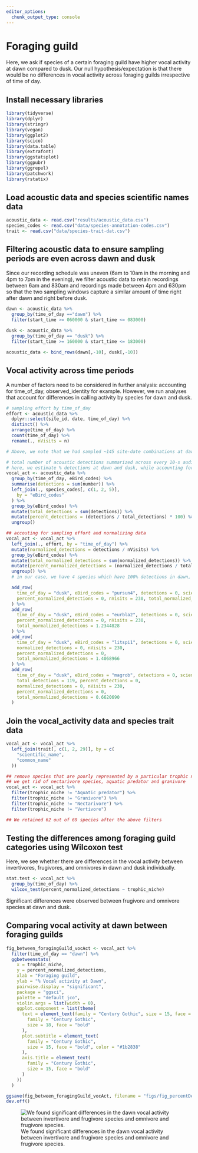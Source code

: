 ```yaml
---
editor_options: 
  chunk_output_type: console
---
```


# Foraging guild  

Here, we ask if species of a certain foraging guild have higher vocal activity at dawn compared to dusk. Our null hypothesis/expectation is that there would be no differences in vocal activity across foraging guilds irrespective of time of day.  

## Install necessary libraries
```r
library(tidyverse)
library(dplyr)
library(stringr)
library(vegan)
library(ggplot2)
library(scico)
library(data.table)
library(extrafont)
library(ggstatsplot)
library(ggpubr)
library(ggrepel)
library(patchwork)
library(rstatix)
```

## Load acoustic data and species scientific names data
```r
acoustic_data <- read.csv("results/acoustic_data.csv")
species_codes <- read.csv("data/species-annotation-codes.csv")
trait <- read.csv("data/species-trait-dat.csv")
```

## Filtering acoustic data to ensure sampling periods are even across dawn and dusk  

Since our recording schedule was uneven (6am to 10am in the morning and 4pm to 7pm in the evening), we filter acoustic data to retain recordings between 6am and 830am and recordings made between 4pm and 630pm so that the two sampling windows capture a similar amount of time right after dawn and right before dusk. 

```r
dawn <- acoustic_data %>%
  group_by(time_of_day =="dawn") %>%
  filter(start_time >= 060000 & start_time <= 083000)
  
dusk <- acoustic_data %>%
  group_by(time_of_day == "dusk") %>%
  filter(start_time >= 160000 & start_time <= 183000)

acoustic_data <- bind_rows(dawn[,-10], dusk[,-10])
```

## Vocal activity across time periods

A number of factors need to be considered in further analysis: accounting for time_of_day, observed_identity for example. However, we run analyses that account for differences in calling activity by species for dawn and dusk.

```r
# sampling effort by time_of_day
effort <- acoustic_data %>%
  dplyr::select(site_id, date, time_of_day) %>%
  distinct() %>%
  arrange(time_of_day) %>%
  count(time_of_day) %>%
  rename(., nVisits = n)

# Above, we note that we had sampled ~145 site-date combinations at dawn, while ~230 site-date combinations were sampled at dusk

# total number of acoustic detections summarized across every 10-s audio file
# here, we estimate % detections at dawn and dusk, while accounting for sampling effort
vocal_act <- acoustic_data %>%
  group_by(time_of_day, eBird_codes) %>%
  summarise(detections = sum(number)) %>%
  left_join(., species_codes[, c(1, 2, 5)],
    by = "eBird_codes"
  ) %>%
  group_by(eBird_codes) %>%
  mutate(total_detections = sum(detections)) %>%
  mutate(percent_detections = (detections / total_detections) * 100) %>%
  ungroup()

## accouting for sampling effort and normalizing data
vocal_act <- vocal_act %>%
  left_join(., effort, by = "time_of_day") %>%
  mutate(normalized_detections = detections / nVisits) %>%
  group_by(eBird_codes) %>%
  mutate(total_normalized_detections = sum(normalized_detections)) %>%
  mutate(percent_normalized_detections = (normalized_detections / total_normalized_detections) * 100) %>%
  ungroup() %>%
  # in our case, we have 4 species which have 100% detections in dawn, Indian blackbird, Little spiderhunter, Oriental-Magpie Robin and Purple sunbird. For these, we add a additional row specifying no detections in dusk.

  add_row(
    time_of_day = "dusk", eBird_codes = "pursun4", detections = 0, scientific_name = "Cinnyris asiaticus", common_name = "Purple Sunbird", total_detections = 96, percent_detections = 0, normalized_detections = 0,
    percent_normalized_detections = 0, nVisits = 230, total_normalized_detections = 0.6620690
  ) %>%
  add_row(
    time_of_day = "dusk", eBird_codes = "eurbla2", detections = 0, scientific_name = "Turdus simillimus", common_name = "Indian Blackbird", total_detections = 179, percent_detections = 0, normalized_detections = 0,
    percent_normalized_detections = 0, nVisits = 230,
    total_normalized_detections = 1.2344828
  ) %>%
  add_row(
    time_of_day = "dusk", eBird_codes = "litspi1", detections = 0, scientific_name = "Arachnothera longirostra", common_name = "Little Spiderhunter", total_detections = 204, percent_detections = 0,
    normalized_detections = 0, nVisits = 230,
    percent_normalized_detections = 0,
    total_normalized_detections = 1.4068966
  ) %>%
  add_row(
    time_of_day = "dusk", eBird_codes = "magrob", detections = 0, scientific_name = "Copsychus saularis", common_name = "Oriental Magpie-Robin", 
    total_detections = 119, percent_detections = 0,
    normalized_detections = 0, nVisits = 230, 
    percent_normalized_detections = 0,
    total_normalized_detections = 0.6620690
  )
```


## Join the vocal_activity data and species trait data
```r
vocal_act <- vocal_act %>%
  left_join(trait[, c(1, 2, 29)], by = c(
    "scientific_name",
    "common_name"
  ))

## remove species that are poorly represented by a particular trophic niche
## we get rid of nectarivore species, aquatic predator and granivore
vocal_act <- vocal_act %>%
  filter(trophic_niche != "Aquatic predator") %>%
  filter(trophic_niche != "Granivore") %>%
  filter(trophic_niche != "Nectarivore") %>%
  filter(trophic_niche != "Vertivore")

## We retained 62 out of 69 species after the above filters
```

## Testing the differences among foraging guild categories using Wilcoxon test

Here, we see whether there are differences in the vocal activity between invertivores, frugivores, and omnivores in dawn and dusk individually.

```r
stat.test <- vocal_act %>%
  group_by(time_of_day) %>%
  wilcox_test(percent_normalized_detections ~ trophic_niche)
```

Significant differences were observed between frugivore and omnivore species at dawn and dusk. 

## Comparing vocal activity at dawn between foraging guilds

```r
fig_between_foragingGuild_vocAct <- vocal_act %>%
  filter(time_of_day == "dawn") %>%
  ggbetweenstats(
    x = trophic_niche,
    y = percent_normalized_detections,
    xlab = "Foraging guild",
    ylab = "% Vocal activity at Dawn",
    pairwise.display = "significant",
    package = "ggsci",
    palette = "default_jco",
    violin.args = list(width = 0),
    ggplot.component = list(theme(
      text = element_text(family = "Century Gothic", size = 15, face = "bold"), plot.title = element_text(
        family = "Century Gothic",
        size = 18, face = "bold"
      ),
      plot.subtitle = element_text(
        family = "Century Gothic",
        size = 15, face = "bold", color = "#1b2838"
      ),
      axis.title = element_text(
        family = "Century Gothic",
        size = 15, face = "bold"
      )
    ))
  )

ggsave(fig_between_foragingGuild_vocAct, filename = "figs/fig_percentDetections_vs_foragingGuild.png", width = 16, height = 14, device = png(), units = "in", dpi = 300)
dev.off()
```

![We found significant differences in the dawn vocal activity between invertivore and frugivore species and omnivore and frugivore species.](figs/fig_percentDetections_vs_foragingGuild.png)

